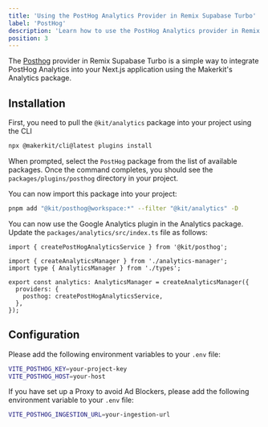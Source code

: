 ```yaml
---
title: 'Using the PostHog Analytics Provider in Remix Supabase Turbo'
label: 'PostHog'
description: 'Learn how to use the PostHog Analytics provider in Remix Supabase Turbo'
position: 3
---
```


The [Posthog](https://posthog.com) provider in Remix Supabase Turbo is a simple way to integrate PostHog Analytics into your Next.js application using the Makerkit's Analytics package.

## Installation

First, you need to pull the `@kit/analytics` package into your project using the CLI

```bash
npx @makerkit/cli@latest plugins install
```

When prompted, select the `PostHog` package from the list of available packages. Once the command completes, you should see the `packages/plugins/posthog` directory in your project.

You can now import this package into your project:

```bash
pnpm add "@kit/posthog@workspace:*" --filter "@kit/analytics" -D
```

You can now use the Google Analytics plugin in the Analytics package. Update the `packages/analytics/src/index.ts` file as follows:

```tsx title="packages/analytics/src/index.ts"
import { createPostHogAnalyticsService } from '@kit/posthog';

import { createAnalyticsManager } from './analytics-manager';
import type { AnalyticsManager } from './types';

export const analytics: AnalyticsManager = createAnalyticsManager({
  providers: {
    posthog: createPostHogAnalyticsService,
  },
});
```

## Configuration

Please add the following environment variables to your `.env` file:

```bash
VITE_POSTHOG_KEY=your-project-key
VITE_POSTHOG_HOST=your-host
```

If you have set up a Proxy to avoid Ad Blockers, please add the following environment variable to your `.env` file:

```bash
VITE_POSTHOG_INGESTION_URL=your-ingestion-url
````